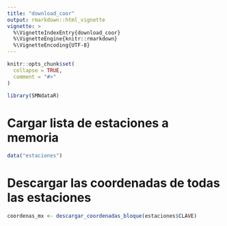 ---
title: "download_coor"
output: rmarkdown::html_vignette
vignette: >
  %\VignetteIndexEntry{download_coor}
  %\VignetteEngine{knitr::rmarkdown}
  %\VignetteEncoding{UTF-8}
---

```{r, include = FALSE}
knitr::opts_chunk$set(
  collapse = TRUE,
  comment = "#>"
)
```

```{r setup}
library(SMNdataR)
```

# Cargar lista de estaciones a memoria

```{r}
data("estaciones")
```

# Descargar las coordenadas de todas las estaciones

```{r}
coordenas_mx <- descargar_coordenadas_bloque(estaciones$CLAVE)
```
